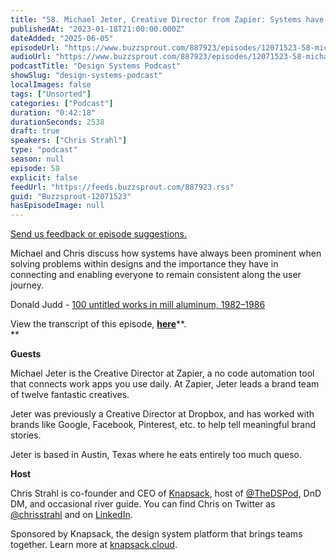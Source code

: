 ```yaml
---
title: "58. Michael Jeter, Creative Director from Zapier: Systems have always been a part of solving design problems"
publishedAt: "2023-01-18T21:00:00.000Z"
dateAdded: "2025-06-05"
episodeUrl: "https://www.buzzsprout.com/887923/episodes/12071523-58-michael-jeter-creative-director-from-zapier-systems-have-always-been-a-part-of-solving-design-problems.mp3"
audioUrl: "https://www.buzzsprout.com/887923/episodes/12071523-58-michael-jeter-creative-director-from-zapier-systems-have-always-been-a-part-of-solving-design-problems.mp3"
podcastTitle: "Design Systems Podcast"
showSlug: "design-systems-podcast"
localImages: false
tags: ["Unsorted"]
categories: ["Podcast"]
duration: "0:42:18"
durationSeconds: 2538
draft: true
speakers: ["Chris Strahl"]
type: "podcast"
season: null
episode: 58
explicit: false
feedUrl: "https://feeds.buzzsprout.com/887923.rss"
guid: "Buzzsprout-12071523"
hasEpisodeImage: null
---
```

[Send us feedback or episode suggestions.](https://www.buzzsprout.com/twilio/text_messages/887923/open_sms)

Michael and Chris discuss how systems have always been prominent when solving problems within designs and the importance they have in connecting and enabling everyone to remain consistent along the user journey. 

Donald Judd - [100 untitled works in mill aluminum, 1982–1986](https://vimeo.com/466015323)

View the transcript of this episode, [**here**](https://docs.google.com/document/d/1sh3x8zPOjaTKZX6au2V8q1OOWjy6maG7/edit)**.  
**  

**Guests**

Michael Jeter is the Creative Director at Zapier, a no code automation tool that connects work apps you use daily. At Zapier, Jeter leads a brand team of twelve fantastic creatives. 

Jeter was previously a Creative Director at Dropbox, and has worked with brands like Google, Facebook, Pinterest, etc. to help tell meaningful brand stories.   
  
Jeter is based in Austin, Texas where he eats entirely too much queso.

**Host**

Chris Strahl is co-founder and CEO of [Knapsack](https://www.knapsack.cloud/), host of [@TheDSPod](https://twitter.com/thedspod), DnD DM, and occasional river guide. You can find Chris on Twitter as [@chrisstrahl](https://twitter.com/chrisstrahl) and on [LinkedIn](https://www.linkedin.com/in/chrisstrahl/).

Sponsored by Knapsack, the design system platform that brings teams together. Learn more at [knapsack.cloud](https://www.knapsack.cloud/?utm_source=podcast).
